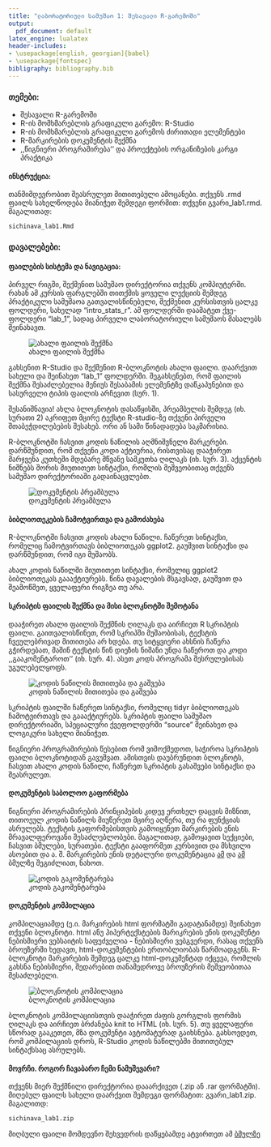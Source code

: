 ```yaml
---
title: "ლაბორატორიული სამუშაო 1: შესავალი R-გარემოში"
output:
  pdf_document: default
latex_engine: lualatex
header-includes:
- \usepackage[english, georgian]{babel}
- \usepackage{fontspec}
bibligraphy: bibliography.bib
---
```



### თემები:
* შესავალი R-გარემოში
* R-ის მომხმარებლის გრაფიკული გარემო: R-Studio
* R-ის მომხმარებლის გრაფიკული გარემოს ძირითადი ელემენტები
* R-მარკირების დოკუმენტის შექმნა
* ,,წიგნიერი პროგრამირება'' და პროექტების ორგანიზების კარგი პრაქტიკა 


#### ინსტრუქცია:

თანმიმდევრობით შეასრულეთ მითითებული ამოცანები. თქვენს .rmd ფაილს სახელწოდება მიანიჭეთ შემდეგი ფორმით: თქვენი გვარი_lab1.rmd. მაგალითად:

```r
sichinava_lab1.Rmd
```

### დავალებები:

#### ფაილების სისტემა და ნავიგაცია:
პირველ რიგში, შექმენით სამუშაო დირექტორია თქვენს კომპიუტერში. რახან ამ კურსის ფარგლებში თითქმის ყოველი ლექციის შემდეგ პრაქტიკული სამუშაოა გათვალისწინებული, შექმენით კურსისთვის ცალკე ფოლდერი, სახელად "intro_stats_r". ამ ფოლდერში დაამატეთ ქვე-ფოლდერი "lab_1", სადაც პირველი ლაბორატორიული სამუშაოს მასალებს შეინახავთ.

![ახალი ფაილის შექმნა](img/new_menu.PNG)

გახსენით R-Studio და შექმენით R-ბლოკნოტის ახალი ფაილი. დაარქვით სახელი და შეინახეთ "lab_1" ფოლდერში. შეგახსენებთ, რომ ფაილის შექმნა შესაძლებელია მენიუს შესაბამის ელემენტზე დაწკაპუნებით და სასურველი ტიპის ფაილის არჩევით (სურ. 1).


შესანიშნავია! ახლა ბლოკნოტის დასაწყისში, პრეამბულის შემდეგ (იხ. სურათი 2) აკრიფეთ მცირე ტექსტი R-studio-ზე თქვენი პირველი შთაბეჭდილებების შესახებ. ორი ან სამი წინადადება საკმარისია.



R-ბლოკნოტში ჩასვით კოდის ნაწილის აღმნიშვნელი მარკერები. დარწმუნდით, რომ თქვენი კოდი აქტიურია, რისთვისაც დააჭირეთ მარჯვენა კუთხეში მდებარე მწვანე სამკუთხა ღილაკს (იხ. სურ. 3). აქცენტის ნიშნებს შორის მიუთითეთ სინტაქსი, რომლის მეშვეობითაც თქვენს სამუშაო დირექტორიაში გადაინაცვლებთ.

![დოკუმენტის პრეამბულა](img/preamble.PNG)

#### ბიბლიოთეკების ჩამოტვირთვა და გამოძახება

R-ბლოკნოტში ჩასვით კოდის ახალი ნაწილი. ჩაწერეთ სინტაქსი, რომელიც ჩამოტვირთავს ბიბლიოთეკას ggplot2. გაუშვით სინტაქსი და დარწმუნდით, რომ იგი მუშაობს.

ახალ კოდის ნაწილში მიუთითეთ სინტაქსი, რომელიც ggplot2 ბიბლიოთეკას გაააქტიურებს. წინა დავალების მსგავსად, გაუშვით და შეამოწმეთ, ყველაფერი რიგზეა თუ არა.

#### სკრიპტის ფაილის შექმნა და მისი ბლოკნოტში შემოტანა

დააჭირეთ ახალი ფაილის შექმნის ღილაკს და აირჩიეთ R სკრიპტის ფაილი. გაითვალისწინეთ, რომ სკრიპში მუშაობისას, ტექსტის ჩვეულებრივად მითითება არ ხდება. თუ სიტყვიერი ახსნის ჩაწერა გჭირდებათ, მაშინ ტექსტის წინ დიეზის ნიშანი უნდა ჩაწეროთ და კოდი ,,გააკომენტაროთ'' (იხ. სურ. 4). ასეთ კოდს პროგრამა შესრულებისას უგულებელყოფს.

![კოდის ნაწილის მითითება და გაშვება](img/run_chunk.PNG)


სკრიპტის ფაილში ჩაწერეთ სინტაქსი, რომელიც tidyr ბიბლიოთეკას ჩამოტვირთავს და გაააქტიურებს. სკრიპტის ფაილი სამუშაო დირექტორიაში, სპეციალური ქვეფოლდერში "source" შეინახეთ და ლოგიკური სახელი მიანიჭეთ.

წიგნიერი პროგრამირების წესებით რომ ვიმოქმედოთ, საჭიროა სკრიპტის ფაილი ბლოკნოტიდან გავუშვათ. ამისთვის დაუბრუნდით ბლოკნოტს, ჩასვით ახალი კოდის ნაწილი, ჩაწერეთ სკრიპტის გასაშვები სინტაქსი და შეასრულეთ.

#### დოკუმენტის საბოლოო გაფორმება

წიგნიერი პროგრამირების პრინციპების კიდევ ერთხელ დაცვის მიზნით, თითოეულ კოდის ნაწილს მიუწერეთ მცირე აღწერა, თუ რა ფუნქციას ასრულებს. ტექსტის გაფორმებისთვის გამოიყენეთ მარკირების ენის მრავალფეროვანი შესაძლებლობები. მაგალითად, გამოყავით სექციები, ჩასვით ბმულები, სურათები. ტექსტი გააფორმეთ კურსივით და მსხვილი ასოებით და ა. შ. მარკირების ენის დეტალური დოკუმენტაცია [ამ](https://www.rstudio.com/wp-content/uploads/2016/03/rmarkdown-cheatsheet-2.0.pdf) და [ამ](https://github.com/adam-p/markdown-here/wiki/Markdown-Cheatsheet) ბმულზე შეგიძლიათ, ნახოთ.

![კოდის გაკომენტარება](img/commented.PNG)


#### დოკუმენტის კომპილაცია

კომპილაციამდე (ე.ი. მარკირების html ფორმატში გადატანამდე) შეინახეთ თქვენი ბლოკნოტი. html ანუ ჰიპერტექსტების მარიკრების ენის დოკუმენტი ნებისმიერი ვებსაიტის საფუძველია - ნებისმიერი ვებგვერდი, რასაც თქვენს ბროუზერში ხედავთ, html-დოკუმენტების ერთობლიობას წარმოადგენს. R-ბლოკნოტი მარკირების შემდეგ ცალკე html-დოკუმენტად იქცევა, რომლის გახსნა ნებისმიერი, შედარებით თანამედროვე ბროუზერის მეშვეობითაა შესაძლებელი.

![ბლოკნოტის კომპილაცია](img/knit_to_html.PNG)

ბლოკნოტის კომპილაციისთვის დააჭირეთ ძაფის გორგლის ფორმის ღილაკს და აირჩიეთ ბრძანება knit to HTML (იხ. სურ. 5). თუ ყველაფერი სწორად გააკეთეთ, მზა დოკუმენტი ავტომატურად გაიხსნება. გახსოვდეთ, რომ კომპილაციის დროს, R-Studio კოდის ნაწილებში მითითებულ სინტაქსსაც ასრულებს.


#### მოვრჩი. როგორ ჩავაბარო ჩემი ნამუშევარი?

თქვენს მიერ შექმნილი დირექტორია დააარქივეთ (.zip ან .rar ფორმატში). მიღებულ ფაილს სახელი დაარქვით შემდეგი ფორმატით: გვარი_lab1.zip. მაგალითდ:

```r
sichinava_lab1.zip
```
მიღბული ფაილი მომდევნო შეხვედრის დაწყებამდე ატვირთეთ ამ [ბმულზე](https://www.dropbox.com/request/SOiURfx1T4q7dt13IbfK)



